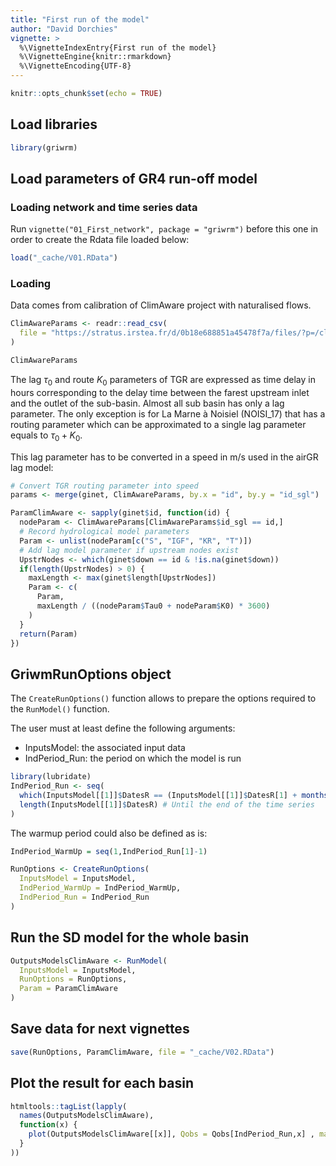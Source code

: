 ```yaml
---
title: "First run of the model"
author: "David Dorchies"
vignette: >
  %\VignetteIndexEntry{First run of the model}
  %\VignetteEngine{knitr::rmarkdown}
  %\VignetteEncoding{UTF-8}
---
```


```r
knitr::opts_chunk$set(echo = TRUE)
```

## Load libraries

```r
library(griwrm)
```


## Load parameters of GR4 run-off model

### Loading network and time series data

Run `vignette("01_First_network", package = "griwrm")` before this one in order to create the Rdata file loaded below:

```r
load("_cache/V01.RData")
```

### Loading 

Data comes from calibration of ClimAware project with naturalised flows.

```r
ClimAwareParams <- readr::read_csv(
  file = "https://stratus.irstea.fr/d/0b18e688851a45478f7a/files/?p=/climaware_hydro/Ident_NAT_P0P0.txt&dl=1"
)

ClimAwareParams
```

The lag $\tau_0$ and route $K_0$ parameters of TGR are expressed as time delay in hours corresponding to the delay time between the farest upstream inlet and the outlet of the sub-basin. 
Almost all sub basin has only a lag parameter. The only exception is for La Marne à Noisiel (NOISI_17) that has a routing parameter which can be approximated to a single lag parameter equals to $\tau_0 + K_0$.

This lag parameter has to be converted in a speed in m/s used in the airGR lag model:

```r
# Convert TGR routing parameter into speed
params <- merge(ginet, ClimAwareParams, by.x = "id", by.y = "id_sgl")

ParamClimAware <- sapply(ginet$id, function(id) {
  nodeParam <- ClimAwareParams[ClimAwareParams$id_sgl == id,]
  # Record hydrological model parameters
  Param <- unlist(nodeParam[c("S", "IGF", "KR", "T")])
  # Add lag model parameter if upstream nodes exist
  UpstrNodes <- which(ginet$down == id & !is.na(ginet$down))
  if(length(UpstrNodes) > 0) {
    maxLength <- max(ginet$length[UpstrNodes])
    Param <- c(
      Param, 
      maxLength / ((nodeParam$Tau0 + nodeParam$K0) * 3600)
    )
  }
  return(Param)
})

```

## GriwmRunOptions object

The `CreateRunOptions()` function allows to prepare the options required to the `RunModel()` function.

The user must at least define the following arguments:

* InputsModel: the associated input data
* IndPeriod_Run: the period on which the model is run


```r
library(lubridate)
IndPeriod_Run <- seq(
  which(InputsModel[[1]]$DatesR == (InputsModel[[1]]$DatesR[1] + months(12))), # Set aside warm-up period
  length(InputsModel[[1]]$DatesR) # Until the end of the time series
) 
```

The warmup period could also be defined as is:

```r
IndPeriod_WarmUp = seq(1,IndPeriod_Run[1]-1)
```



```r
RunOptions <- CreateRunOptions(
  InputsModel = InputsModel, 
  IndPeriod_WarmUp = IndPeriod_WarmUp, 
  IndPeriod_Run = IndPeriod_Run
)
```



## Run the SD model for the whole basin

```r
OutputsModelsClimAware <- RunModel(
  InputsModel = InputsModel,
  RunOptions = RunOptions,
  Param = ParamClimAware
)
```

## Save data for next vignettes

```r
save(RunOptions, ParamClimAware, file = "_cache/V02.RData")
```

## Plot the result for each basin

```r
htmltools::tagList(lapply(
  names(OutputsModelsClimAware), 
  function(x) {
    plot(OutputsModelsClimAware[[x]], Qobs = Qobs[IndPeriod_Run,x] , main = x)
  }
))
```






